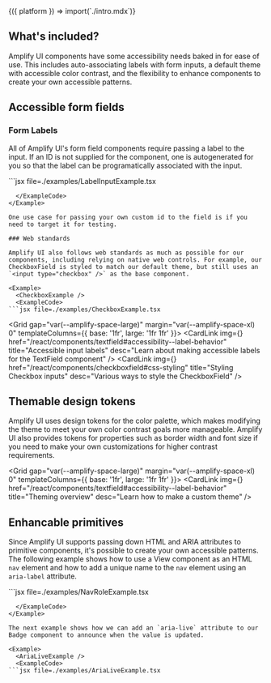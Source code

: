 
<Fragment>
  {({ platform }) => import(`./intro.mdx`)}
</Fragment>

## What's included?

Amplify UI components have some accessibility needs baked in for ease of use. This includes auto-associating labels with form inputs, a default theme with accessible color contrast, and the flexibility to 
enhance components to create your own accessible patterns.

##  Accessible form fields

### Form Labels

All of Amplify UI's form field components require passing a label to the input. If an ID is not supplied for the component, one is autogenerated for you so that the label can be programatically associated with the input.

<Example>
  <LabelInputExample />
  <ExampleCode>
```jsx file=./examples/LabelInputExample.tsx

```
  </ExampleCode>
</Example>

One use case for passing your own custom id to the field is if you need to target it for testing.

### Web standards

Amplify UI also follows web standards as much as possible for our components, including relying on native web controls. For example, our CheckboxField is styled to match our default theme, but still uses an `<input type="checkbox" />` as the base component.
  
<Example>
  <CheckboxExample />
  <ExampleCode>
```jsx file=./examples/CheckboxExample.tsx

```
  </ExampleCode>
</Example>

<Grid gap="var(--amplify-space-large)" margin="var(--amplify-space-xl) 0" templateColumns={{ base: '1fr', large: '1fr 1fr' }}>
 <CardLink 
  img={<MdEdit />}
  href="/react/components/textfield#accessibility--label-behavior"
  title="Accessible input labels"
  desc="Learn about making accessible labels for the TextField component" />
<CardLink 
  img={<MdOutlineCheckBox />}
  href="/react/components/checkboxfield#css-styling"
  title="Styling Checkbox inputs"
  desc="Various ways to style the CheckboxField" />
</Grid>

## Themable design tokens

Amplify UI uses design tokens for the color palette, which makes modifying the theme to meet your own color contrast goals more manageable. Amplify UI also provides tokens for properties such as border width and font size if you need to make your own customizations for higher contrast requirements.

<Grid gap="var(--amplify-space-large)" margin="var(--amplify-space-xl) 0" templateColumns={{ base: '1fr', large: '1fr 1fr' }}>
 <CardLink 
  img={<MdOutlineAutoAwesome />}
  href="/react/components/textfield#accessibility--label-behavior"
  title="Theming overview"
  desc="Learn how to make a custom theme" />
</Grid>

## Enhancable primitives

Since Amplify UI supports passing down HTML and ARIA attributes to primitive components, it's possible to create your own accessible patterns. The following example shows how to use a View component as an HTML `nav` element and how to add a unique name to the `nav` element using an `aria-label` attribute.
 
<Example>
  <NavRoleExample />
  <ExampleCode>
```jsx file=./examples/NavRoleExample.tsx

```
  </ExampleCode>
</Example>

The next example shows how we can add an `aria-live` attribute to our Badge component to announce when the value is updated.

<Example>
  <AriaLiveExample />
  <ExampleCode>
```jsx file=./examples/AriaLiveExample.tsx

```
  </ExampleCode>
</Example>
